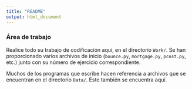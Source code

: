 ```yaml
---
title: "README"
output: html_document
---
```


### Área de trabajo

Realice todo su trabajo de codificación aquí, en el directorio `Work/`. Se han proporcionado varios archivos de inicio (`bounce.py`, `mortgage.py`, `pcost.py`, etc.) junto con su número de ejercicio correspondiente.

Muchos de los programas que escribe hacen referencia a archivos que se encuentran en el directorio `Data/`. Este también se encuentra aquí.
